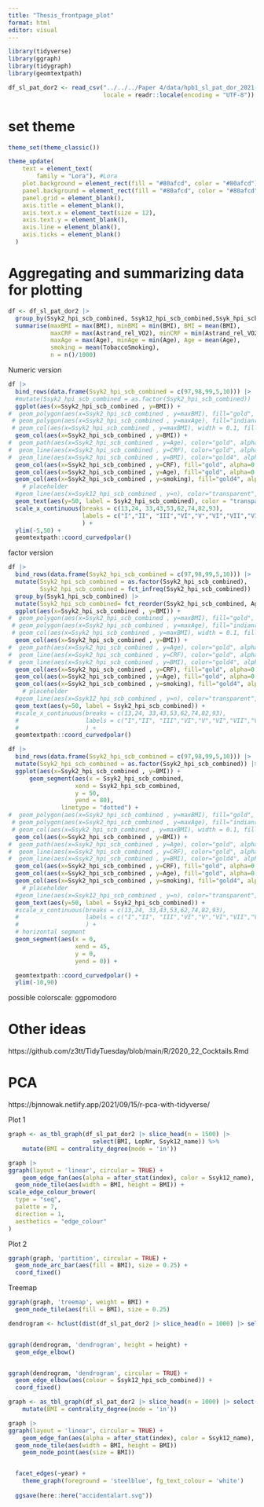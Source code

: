 ```yaml
---
title: "Thesis_frontpage_plot"
format: html
editor: visual
---
```


```r
library(tidyverse)
library(ggraph)
library(tidygraph)
library(geomtextpath)
```

```r

df_sl_pat_dor2 <- read_csv("../../../Paper 4/data/hpb1_sl_pat_dor_2021-11-32.csv", 
                           locale = readr::locale(encoding = "UTF-8"))
```

# set theme

```r

theme_set(theme_classic())

theme_update(
    text = element_text(
        family = "Lora"), #Lora
    plot.background = element_rect(fill = "#80afcd", color = "#80afcd"),
    panel.background = element_rect(fill = "#80afcd", color = "#80afcd"),
    panel.grid = element_blank(),
    axis.title = element_blank(),
    axis.text.x = element_text(size = 12),
    axis.text.y = element_blank(),
    axis.line = element_blank(),
    axis.ticks = element_blank()
  )

```


# Aggregating and summarizing data for plotting

```r
df <- df_sl_pat_dor2 |> 
  group_by(Ssyk2_hpi_scb_combined, Ssyk12_hpi_scb_combined,Ssyk_hpi_scb_wb_hl) |> 
  summarise(maxBMI = max(BMI), minBMI = min(BMI), BMI = mean(BMI),  
            maxCRF = max(Astrand_rel_VO2), minCRF = min(Astrand_rel_VO2), CRF = mean(Astrand_rel_VO2), 
            maxAge = max(Age), minAge = min(Age), Age = mean(Age),
            smoking = mean(TobaccoSmoking),
            n = n()/1000) 
```


Numeric version

```r
df |> 
  bind_rows(data.frame(Ssyk2_hpi_scb_combined = c(97,98,99,5,10))) |> 
  #mutate(Ssyk2_hpi_scb_combined = as.factor(Ssyk2_hpi_scb_combined)) |> 
  ggplot(aes(x=Ssyk2_hpi_scb_combined , y=BMI)) +
#  geom_polygon(aes(x=Ssyk2_hpi_scb_combined , y=maxBMI), fill="gold", alpha=0.3) +
 # geom_polygon(aes(x=Ssyk2_hpi_scb_combined , y=maxAge), fill="indianred", alpha=0.3) +
 # geom_col(aes(x=Ssyk2_hpi_scb_combined , y=maxBMI), width = 0.1, fill="black", alpha=0.3) +
  geom_col(aes(x=Ssyk2_hpi_scb_combined , y=BMI)) +
#  geom_path(aes(x=Ssyk2_hpi_scb_combined , y=Age), color="gold", alpha=0.3) +
#  geom_line(aes(x=Ssyk2_hpi_scb_combined , y=CRF), color="gold", alpha=0.3) +
#  geom_line(aes(x=Ssyk2_hpi_scb_combined , y=BMI), color="gold4", alpha=0.9) +
  geom_col(aes(x=Ssyk2_hpi_scb_combined , y=CRF), fill="gold", alpha=0.3) +
  geom_col(aes(x=Ssyk2_hpi_scb_combined , y=Age), fill="gold", alpha=0.3) +
  geom_col(aes(x=Ssyk2_hpi_scb_combined , y=smoking), fill="gold4", alpha=0.9) +
    # placeholder
  #geom_line(aes(x=Ssyk12_hpi_scb_combined , y=n), color="transparent", fill = "transparent", alpha=0.9) +
  geom_text(aes(y=50, label = Ssyk2_hpi_scb_combined), color = "transparent") +
  scale_x_continuous(breaks = c(13,24, 33,43,53,62,74,82,93),
                     labels = c("I","II", "III","VI","V","VI","VII","VIII","XI")
                     ) +
  ylim(-5,50) +
  geomtextpath::coord_curvedpolar() 
```

factor version

```r
df |> 
  bind_rows(data.frame(Ssyk2_hpi_scb_combined = c(97,98,99,5,10))) |> 
  mutate(Ssyk2_hpi_scb_combined = as.factor(Ssyk2_hpi_scb_combined),
         Ssyk2_hpi_scb_combined = fct_infreq(Ssyk2_hpi_scb_combined)) |> 
  group_by(Ssyk1_hpi_scb_combined) |> 
  mutate(Ssyk2_hpi_scb_combined= fct_reorder(Ssyk2_hpi_scb_combined, Age)) |> 
  ggplot(aes(x=Ssyk2_hpi_scb_combined , y=BMI)) +
#  geom_polygon(aes(x=Ssyk2_hpi_scb_combined , y=maxBMI), fill="gold", alpha=0.3) +
 # geom_polygon(aes(x=Ssyk2_hpi_scb_combined , y=maxAge), fill="indianred", alpha=0.3) +
 # geom_col(aes(x=Ssyk2_hpi_scb_combined , y=maxBMI), width = 0.1, fill="black", alpha=0.3) +
  geom_col(aes(x=Ssyk2_hpi_scb_combined , y=BMI)) +
#  geom_path(aes(x=Ssyk2_hpi_scb_combined , y=Age), color="gold", alpha=0.3) +
#  geom_line(aes(x=Ssyk2_hpi_scb_combined , y=CRF), color="gold", alpha=0.3) +
#  geom_line(aes(x=Ssyk2_hpi_scb_combined , y=BMI), color="gold4", alpha=0.9) +
  geom_col(aes(x=Ssyk2_hpi_scb_combined , y=CRF), fill="gold", alpha=0.3) +
  geom_col(aes(x=Ssyk2_hpi_scb_combined , y=Age), fill="gold", alpha=0.3) +
  geom_col(aes(x=Ssyk2_hpi_scb_combined , y=smoking), fill="gold4", alpha=0.9) +
    # placeholder
  #geom_line(aes(x=Ssyk12_hpi_scb_combined , y=n), color="transparent", fill = "transparent", alpha=0.9) +
  geom_text(aes(y=50, label = Ssyk2_hpi_scb_combined)) +
  #scale_x_continuous(breaks = c(13,24, 33,43,53,62,74,82,93),
  #                   labels = c("I","II", "III","VI","V","VI","VII","VIII","XI")
  #                   ) +
  geomtextpath::coord_curvedpolar() 


```




```r
df |> 
  bind_rows(data.frame(Ssyk2_hpi_scb_combined = c(97,98,99,5,10))) |> 
  mutate(Ssyk2_hpi_scb_combined = as.factor(Ssyk2_hpi_scb_combined)) |> 
  ggplot(aes(x=Ssyk2_hpi_scb_combined , y=BMI)) +
      geom_segment(aes(x = Ssyk2_hpi_scb_combined,
                   xend = Ssyk2_hpi_scb_combined,
                   y = 50,
                   yend = 80),
               linetype = "dotted") +
#  geom_polygon(aes(x=Ssyk2_hpi_scb_combined , y=maxBMI), fill="gold", alpha=0.3) +
 # geom_polygon(aes(x=Ssyk2_hpi_scb_combined , y=maxAge), fill="indianred", alpha=0.3) +
 # geom_col(aes(x=Ssyk2_hpi_scb_combined , y=maxBMI), width = 0.1, fill="black", alpha=0.3) +
  geom_col(aes(x=Ssyk2_hpi_scb_combined , y=BMI)) +
#  geom_path(aes(x=Ssyk2_hpi_scb_combined , y=Age), color="gold", alpha=0.3) +
#  geom_line(aes(x=Ssyk2_hpi_scb_combined , y=CRF), color="gold", alpha=0.3) +
#  geom_line(aes(x=Ssyk2_hpi_scb_combined , y=BMI), color="gold4", alpha=0.9) +
  geom_col(aes(x=Ssyk2_hpi_scb_combined , y=CRF), fill="gold", alpha=0.3) +
  geom_col(aes(x=Ssyk2_hpi_scb_combined , y=Age), fill="gold", alpha=0.3) +
  geom_col(aes(x=Ssyk2_hpi_scb_combined , y=smoking), fill="gold4", alpha=0.9) +
    # placeholder
  #geom_line(aes(x=Ssyk12_hpi_scb_combined , y=n), color="transparent", fill = "transparent", alpha=0.9) +
  geom_text(aes(y=50, label = Ssyk2_hpi_scb_combined)) +
  #scale_x_continuous(breaks = c(13,24, 33,43,53,62,74,82,93),
  #                   labels = c("I","II", "III","VI","V","VI","VII","VIII","XI")
  #                   ) +
  # horizontal segment
  geom_segment(aes(x = 0,
                   xend = 45,
                   y = 0,
                   yend = 0)) +

  geomtextpath::coord_curvedpolar() +
  ylim(-10,90)

```



possible colorscale: ggpomodoro






# Other ideas
https://github.com/z3tt/TidyTuesday/blob/main/R/2020_22_Cocktails.Rmd


# PCA

https://bjnnowak.netlify.app/2021/09/15/r-pca-with-tidyverse/



Plot 1

```r
graph <- as_tbl_graph(df_sl_pat_dor2 |> slice_head(n = 1500) |> 
                        select(BMI, LopNr, Ssyk12_name)) %>% 
    mutate(BMI = centrality_degree(mode = 'in'))

graph |> 
ggraph(layout = 'linear', circular = TRUE) + 
    geom_edge_fan(aes(alpha = after_stat(index), color = Ssyk12_name), show.legend = FALSE) +
  geom_node_tile(aes(width = BMI, height = BMI)) +
scale_edge_colour_brewer(
  type = "seq",
  palette = 7,
  direction = 1,
  aesthetics = "edge_colour"
)

```

Plot 2

```r
ggraph(graph, 'partition', circular = TRUE) + 
  geom_node_arc_bar(aes(fill = BMI), size = 0.25) + 
  coord_fixed()
```

Treemap

```r
ggraph(graph, 'treemap', weight = BMI) + 
  geom_node_tile(aes(fill = BMI), size = 0.25)
```

```r

dendrogram <- hclust(dist(df_sl_pat_dor2 |> slice_head(n = 1000) |> select(Ssyk12_hpi_scb_combined, BMI, Astrand_rel_VO2)))


ggraph(dendrogram, 'dendrogram', height = height) + 
  geom_edge_elbow()


ggraph(dendrogram, 'dendrogram', circular = TRUE) + 
  geom_edge_elbow(aes(colour = Ssyk12_hpi_scb_combined)) + 
  coord_fixed()
```

```r




graph <- as_tbl_graph(df_sl_pat_dor2 |> slice_head(n = 1000) |> select(BMI, LopNr, Ssyk12_name)) %>% 
    mutate(BMI = centrality_degree(mode = 'in'))
```

```r

graph |> 
ggraph(layout = 'linear', circular = TRUE) + 
    geom_edge_fan(aes(alpha = after_stat(index), color = Ssyk12_name), show.legend = FALSE) + 
  geom_node_tile(aes(width = BMI, height = BMI))
    geom_node_point(aes(size = BMI))


  facet_edges(~year) + 
    theme_graph(foreground = 'steelblue', fg_text_colour = 'white')
  
  ggsave(here::here("accidentalart.svg"))
```
